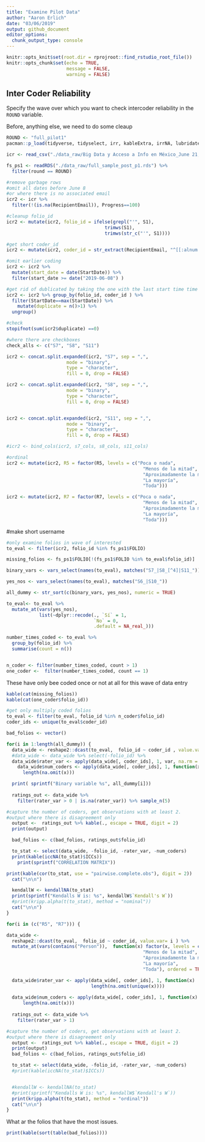 ```yaml
---
title: "Examine Pilot Data"
author: "Aaron Erlich"
date: "03/06/2019"
output: github_document
editor_options: 
  chunk_output_type: console
---
```


```r
knitr::opts_knit$set(root.dir = rprojroot::find_rstudio_root_file())
knitr::opts_chunk$set(echo = TRUE, 
                      message = FALSE,
                      warning = FALSE)

```

## Inter Coder Reliability

Specify the wave over which you want to check intercoder reliability in the `ROUND` variable.

Before, anything else, we need to do some cleaup

```r
ROUND <- "full_pilot1"
pacman::p_load(tidyverse, tidyselect, irr, kableExtra, irrNA, lubridate, splitstackshape)

icr <- read_csv("./data_raw/Big Data y Acceso a Info en México_June 21, 2019_14.17.csv")

fs_ps1 <- readRDS("./data_raw/full_sample_post_p1.rds") %>%
  filter(round == ROUND)

#remove garbage rows
#omit all dates before June 8 
#or where there is no associated email
icr2 <- icr %>% 
  filter(!(is.na(RecipientEmail)), Progress==100) 

#cleanup folio_id
icr2 <- mutate(icr2, folio_id = ifelse(grepl("'", S1),
                                    trimws(S1),
                                    trimws(str_c("'", S1))))

#get short coder_id
icr2 <- mutate(icr2, coder_id = str_extract(RecipientEmail, "^[[:alnum:]]+"))

#omit earlier coding
icr2 <- icr2 %>%
  mutate(start_date = date(StartDate)) %>%
  filter(start_date >= date("2019-06-08") )

#get rid of dublicated by taking the one with the last start time time
icr2 <- icr2 %>% group_by(folio_id, coder_id ) %>%
  filter(StartDate==max(StartDate)) %>%
    mutate(duplicate = n()>1) %>%
  ungroup()

#check
stopifnot(sum(icr2$duplicate) ==0)

#where there are checkboxes
check_alls <- c("S7", "S8", "S11")

icr2 <- concat.split.expanded(icr2, "S7", sep = ",", 
                      mode = "binary", 
                      type = "character",
                      fill = 0, drop = FALSE)

icr2 <- concat.split.expanded(icr2, "S8", sep = ",", 
                      mode = "binary", 
                      type = "character",
                      fill = 0, drop = FALSE)


icr2 <- concat.split.expanded(icr2, "S11", sep = ",", 
                      mode = "binary", 
                      type = "character",
                      fill = 0, drop = FALSE)

#icr2 <- bind_cols(icr2, s7_cols, s8_cols, s11_cols)

#ordinal
icr2 <- mutate(icr2, R5 = factor(R5, levels = c("Poca o nada", 
                                                  "Menos de la mitad", 
                                                  "Aproximadamente la mitad",
                                                  "La mayoría",
                                                  "Toda")))

icr2 <- mutate(icr2, R7 = factor(R7, levels = c("Poca o nada", 
                                                  "Menos de la mitad", 
                                                  "Aproximadamente la mitad",
                                                  "La mayoría",
                                                  "Toda")))

```

#make short username

```r
#only examine folios in wave of interested
to_eval <- filter(icr2, folio_id %in% fs_ps1$FOLIO)

missing_folios <- fs_ps1$FOLIO[!(fs_ps1$FOLIO %in% to_eval$folio_id)]

binary_vars <- vars_select(names(to_eval), matches("S7_|S8_[^4]|S11_"))

yes_nos <- vars_select(names(to_eval), matches("S6_|S10_"))

all_dummy <- str_sort(c(binary_vars, yes_nos), numeric = TRUE)

to_eval<- to_eval %>% 
  mutate_at(vars(yes_nos),
            list(~dplyr::recode(., `Sí` = 1,
                                `No` = 0, 
                                .default = NA_real_)))

number_times_coded <- to_eval %>%
  group_by(folio_id) %>%
  summarise(count = n())


n_coder <- filter(number_times_coded, count > 1)
one_coder <-  filter(number_times_coded, count == 1)
```

These have only bee coded once or not at all for this wave of data entry

```r
kable(cat(missing_folios))
kable(cat(one_coder$folio_id))
```

```r
#get only multiply coded folios
to_eval <- filter(to_eval, folio_id %in% n_coder$folio_id)
coder_ids <- unique(to_eval$coder_id)

bad_folios <- vector()

for(i in 1:length(all_dummy)) {
  data_wide <- reshape2::dcast(to_eval,  folio_id ~ coder_id , value.var= all_dummy[i], mean)
  #data_wide <- data_wide %>% select(-folio_id) %>%
  data_wide$rater_var <- apply(data_wide[, coder_ids], 1, var, na.rm = TRUE)
    data_wide$num_coders <- apply(data_wide[, coder_ids], 1, function(x)
      length(na.omit(x)))

  print( sprintf("Binary variable %s", all_dummy[i]))
  
  ratings_out <- data_wide %>%
    filter(rater_var > 0 | is.na(rater_var)) %>% sample_n(5)

#capture the number of coders, get observations with at least 2. 
#output where there is disagreement only
  output <-  ratings_out %>% kable(., escape = TRUE, digit = 2)
  print(output)

  bad_folios <- c(bad_folios, ratings_out$folio_id)

  to_stat <- select(data_wide, -folio_id, -rater_var, -num_coders)
  print(kable(iccNA(to_stat)$ICCs))
    print(sprintf("CORRELATION MATRIX"))

print(kable(cor(to_stat, use = "pairwise.complete.obs"), digit = 2))
  cat("\n\n")

  kendallW <- kendallNA(to_stat)
  print(sprintf("Kendalls W is: %s", kendallW$`Kendall's W`))
  #print(kripp.alpha(t(to_stat), method = "nominal"))
  cat("\n\n")
}

```

```r
for(i in (c("R5", "R7"))) {

data_wide <-
  reshape2::dcast(to_eval,  folio_id ~ coder_id, value.var= i ) %>%
  mutate_at(vars(contains("Person")),  function(x) factor(x, levels = c("Poca o nada", 
                                                  "Menos de la mitad", 
                                                  "Aproximadamente la mitad",
                                                  "La mayoría",
                                                  "Toda"), ordered = TRUE))

  data_wide$rater_var <- apply(data_wide[, coder_ids], 1, function(x)
                               length(na.omit(unique(x))))
  
  data_wide$num_coders <- apply(data_wide[, coder_ids], 1, function(x)
      length(na.omit(x)))
  
  ratings_out <- data_wide %>%
    filter(rater_var > 1)

#capture the number of coders, get observations with at least 2. 
#output where there is disagreement only
  output <-  ratings_out %>% kable(., escape = TRUE, digit = 2)
  print(output)
  bad_folios <- c(bad_folios, ratings_out$folio_id)

  to_stat <- select(data_wide, -folio_id, -rater_var, -num_coders)
  #print(kable(iccNA(to_stat)$ICCs))


  #kendallW <- kendallNA(to_stat)
  #print(sprintf("Kendalls W is: %s", kendallW$`Kendall's W`))
  print(kripp.alpha(t(to_stat), method = "ordinal"))
  cat("\n\n")
}
```

What ar the folios that have the most issues.
```r
print(kable(sort(table(bad_folios))))
```
